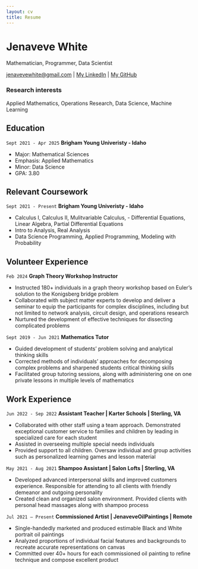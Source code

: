 ```yaml
---
layout: cv
title: Resume
---
```

# Jenaveve White
Mathematician, Programmer, Data Scientist

<div id="webaddress">
<a href="jenavevewhite@gmail.com">jenavevewhite@gmail.com</a>
| <a href="https://www.linkedin.com/in/jenaveve-white/">My LinkedIn</a>
| <a href="https://github.com/JenaveveWhite">My GitHub</a>
</div>


### Research interests

Applied Mathematics, Operations Research, Data Science, Machine Learning


## Education

`Sept 2021 - Apr 2025`
__Brigham Young Univeristy - Idaho__


- Major: Mathematical Sciences
- Emphasis: Applied Mathematics
- Minor: Data Science
- GPA: 3.80

## Relevant Coursework 

`Sept 2021 - Present`
__Brigham Young Univeristy - Idaho__

- Calculus I, Calculus II, Mulitvariable Calculus, - Differential Equations, Linear Algebra, Partial Differential Equations
- Intro to Analysis, Real Analysis
- Data Science Programming, Applied Programming, Modeling with Probability



## Volunteer Experience

`Feb 2024`
__Graph Theory Workshop Instructor__
 
- Instructed 180+ individuals in a graph theory workshop based on Euler’s solution to the Konigsberg bridge problem
- Collaborated with subject matter experts to develop and deliver a seminar to equip the participants for complex 
disciplines, including but not limited to network analysis, circuit design, and operations research
- Nurtured the development of effective techniques for dissecting complicated problems


`Sept 2019 - Jun 2021`
__Mathematics Tutor__

- Guided development of students’ problem solving and analytical thinking skills
- Corrected methods of individuals’ approaches for decomposing complex problems and sharpened students critical 
thinking skills
- Facilitated group tutoring sessions, along with administering one on one private lessons in multiple levels of mathematics



## Work Experience

`Jun 2022 - Sep 2022`
__Assistant Teacher | Karter Schools | Sterling, VA__

- Collaborated with other staff using a team approach. Demonstrated exceptional customer service to families and children 
by leading in specialized care for each student 
- Assisted in overseeing multiple special needs individuals
- Provided support to all children. Oversaw individual and group activities such as personalized learning games and lesson 
material

`May 2021 - Aug 2021`
__Shampoo Assistant | Salon Lofts | Sterling, VA__

-  Developed advanced interpersonal skills and improved customers experience. Responsible for attending to all clients with 
friendly demeanor and outgoing personality
- Created clean and organized salon environment. Provided clients with personal head massages along with shampoo 
process

`Jul 2021 – Present`
__Commissioned Artist | JenaveveOilPaintings | Remote__

- Single-handedly marketed and produced estimable Black and White portrait oil paintings 
- Analyzed proportions of individual facial features and backgrounds to recreate accurate representations on canvas
- Committed over 40+ hours for each commissioned oil painting to refine technique and compose excellent product


<!-- ### Footer

Last updated: March 2024 -->